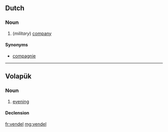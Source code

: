 ==Dutch==

===Noun===
{{nl-noun|g|vendels|pl2=vendelen|vendeltje}}

# {{obsolete|lang=nl}} (''military'') [[company]]

====Synonyms====
* [[compagnie]]

----

==Volapük==

===Noun===
{{vo-noun}}

# [[evening]]

====Declension====
{{vo-decl-noun}}

[[fr:vendel]]
[[mg:vendel]]